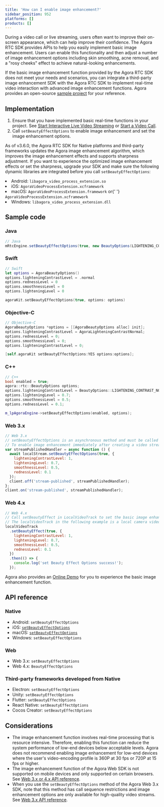 ```yaml
---
title: 'How can I enable image enhancement?'
sidebar_position: 952
platforms: []
products: []
---
```



During a video call or live streaming, users often want to improve their on-screen appearance, which can help improve their confidence. The Agora RTC SDK provides APIs to help you easily implement basic image enhancement. Users can enable this functionality and then adjust a number of image enhancement options including skin smoothing, acne removal, and a "rosy cheeks" effect to achieve natural-looking enhancements.

<div class="alert note">
  If the basic image enhancement function provided by the Agora RTC SDK does not meet your needs and
  scenarios, you can integrate a third-party image enhancement SDK with the Agora RTC SDK to
  implement real-time video interaction with advanced image enhancement functions. Agora provides an
  open-source <a href="https://github.com/AgoraIO/FaceUnity">sample project</a> for your reference.
</div>

## Implementation

1. Ensure that you have implemented basic real-time functions in your project. See [Start Interactive Live Video Streaming](../../interactive-live-streaming/get-started/get-started-sdk) or [Start a Video Call](../../video-calling/get-started/get-started-sdk).
2. Call `setBeautyEffectOptions` to enable image enhancement and set the image enhancement options.

  As of v3.6.0, the Agora RTC SDK for Native platforms and third-party frameworks updates the Agora
  image enhancement algorithm, which improves the image enhancement effects and supports sharpness
  adjustment. If you want to experience the optimized image enhancement effects or set the
  sharpness, upgrade your SDK and make sure the following dynamic libraries are integrated before
  you call <code>setBeautyEffectOptions</code>:
  <li>
    Android: <code>libagora_video_process_extension.so</code>
  </li>
  <li>
    iOS: <code>AgoraVideoProcessExtension.xcframework</code>
  </li>
  <li>
    macOS: <code>AgoraVideoProcessExtension.framework</code> or{' '}
    <code>AgoraVideoProcessExtension.xcframework</code>
  </li>
  <li>
    Windows: <code>libagora_video_process_extension.dll</code>
  </li>


## Sample code

### Java

```java
// Java
mRtcEngine.setBeautyEffectOptions(true, new BeautyOptions(LIGHTENING_CONTRAST_NORMAL, 0.5F, 0.5F, 0.5F));
```

### Swift

```swift
// Swift
let options = AgoraBeautyOptions()
options.lighteningContrastLevel = .normal
options.rednessLevel = 0
options.smoothnessLevel = 0
options.lighteningLevel = 0

agoraKit.setBeautyEffectOptions(true, options: options)
```

### Objective-C

```objective-c
// Objective-C
AgoraBeautyOptions *options = [[AgoraBeautyOptions alloc] init];
options.lighteningContrastLevel = AgoraLighteningContrastNormal;
options.rednessLevel = 0;
options.smoothnessLevel = 0;
options.lighteningContrastLevel = 0;

[self.agoraKit setBeautyEffectOptions:YES options:options];
```

### C++

```cpp
// C++
bool enabled = true;
agora::rtc::BeautyOptions options;
options.lighteningContrastLevel = BeautyOptions::LIGHTENING_CONTRAST_NORMAL;
options.lighteningLevel = 0.7;
options.smoothnessLevel = 0.5;
options.rednessLevel = 0.1;

m_lpAgoraEngine->setBeautyEffectOptions(enabled, options);
```

### Web 3.x

```js
// Web 3.x
// setBeautyEffectOptions is an asynchronous method and must be called with Promise or async/await keywords.
// To enable image enhancement immediately after creating a video stream, you can call setBeautyEffectOptions in the Client.on("stream-published") callback.
var streamPublishedHandler = async function () {
  await localStream.setBeautyEffectOptions(true, {
    lighteningContrastLevel: 1,
    lighteningLevel: 0.7,
    smoothnessLevel: 0.5,
    rednessLevel: 0.1
  });
  client.off('stream-published', streamPublishedHandler);
};
client.on('stream-published', streamPublishedHandler);
```

### Web 4.x

```js
// Web 4.x
// Call setBeautyEffect in LocalVideoTrack to set the basic image enhancement function.
// The localVideoTrack in the following example is a local camera video track object created with AgoraRTC.createCameraVideoTrack.
localVideoTrack
  .setBeautyEffect(true, {
    lighteningContrastLevel: 1,
    lighteningLevel: 0.7,
    smoothnessLevel: 0.5,
    rednessLevel: 0.1
  })
  .then(() => {
    console.log('set Beauty Effect Options success!');
  });
```

Agora also provides an [Online Demo](https://webdemo.agora.io/videoBeautyEffect/index.html) for you to experience the basic image enhancement function.

<a name="ref"></a>
## API reference

### Native

- Android: <Link to="{{Global.API_REF_ANDROID_ROOT}}/class_irtcengine.html#api_irtcengine_setbeautyeffectoptions">`setBeautyEffectOptions`</Link>
- iOS: [`setBeautyEffectOptions`](https://api-ref.agora.io/en/voice-sdk/ios/3.x/Classes/AgoraRtcEngineKit.html#//api/name/setBeautyEffectOptions:options:)
- macOS: [`setBeautyEffectOptions`](https://docs.agora.io/en/Interactive%20Broadcast/API%20Reference/oc/Classes/AgoraRtcEngineKit.html?platform=macOS#/api/name/setBeautyEffectOptions:options:)
- Windows: <Link to="{{Global.API_REF_WINDOWS_CSHARP_ROOT}}/class_irtcengine.html#api_setbeautyeffectoptions">`setBeautyEffectOptions`</Link>

### Web

- Web 3.x: `setBeautyEffectOptions`
- Web 4.x: <Link to="{{Global.API_REF_WEB_ROOT}}/interfaces/beautyeffectoptions.html">`BeautyEffectOptions`</Link>

### Third-party frameworks developed from Native

- Electron: <Link to="{{Global.API_REF_ELECTRON_ROOT}}/class_irtcengine.html#api_irtcengine_setbeautyeffectoptions">`setBeautyEffectOptions`</Link>
- Unity: <Link to="{{Global.API_REF_UNITY_ROOT}}/class_irtcengine.html#api_irtcengine_setbeautyeffectoptions">`setBeautyEffectOptions`</Link>
- Flutter: <Link to="{{Global.API_REF_FLUTTER_ROOT}}/class_irtcengine.html#api_irtcengine_setbeautyeffectoptions">`setBeautyEffectOptions`</Link>
- React Native: <Link to="{{Global.API_REF_RN_ROOT}}/class_irtcengine.html#api_irtcengine_setbeautyeffectoptions">`setBeautyEffectOptions`</Link>
- Cocos Creator: <Link to="{{Global.API_REF_ROOT}}/cocos-creator/1.3.1_3.x/modules/agora.html#setbeautyeffectoptions">`setBeautyEffectOptions`</Link>

## Considerations

- The image enhancement function involves real-time processing that is resource intensive. Therefore, enabling this function can reduce the system performance of low-end devices below acceptable levels.
  Agora does not recommend enabling image enhancement for low-end devices where the user's video-encoding profile is 360P at 30 fps or 720P at 15 fps or higher.
- The image enhancement function of the Agora Web SDK is not supported on mobile devices and only supported on certain browsers. See [Web 3.x or 4.x API reference](#ref).
- When you use the `setBeautyEffectOptions` method of the Agora Web 3.x SDK, note that this method has call sequence restrictions and image enhancement options are only available for high-quality video streams. See [Web 3.x API reference](#ref).
